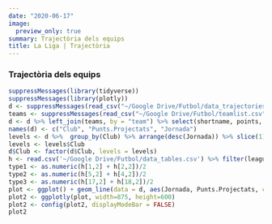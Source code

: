 ```yaml
---
date: "2020-06-17"
image:
  preview_only: true
summary: Trajectòria dels equips
title: La Liga | Trajectòria
---
```


### Trajectòria dels equips
```r
suppressMessages(library(tidyverse))
suppressMessages(library(plotly))
d <- suppressMessages(read_csv("~/Google Drive/Futbol/data_trajectories.csv", col_types = cols())) %>% filter(league == "primera")
teams <- suppressMessages(read_csv("~/Google Drive/Futbol/teamlist.csv", col_types = cols())) %>% select(-fullname)
d <- d %>% left_join(teams, by = "team") %>% select(shortname, points, round)
names(d) <- c("Club", "Punts.Projectats", "Jornada")
levels <- d %>%  group_by(Club) %>% arrange(desc(Jornada)) %>% slice(1) %>% arrange(desc(Punts.Projectats))
levels <- levels$Club
d$Club <- factor(d$Club, levels = levels)
h <- read.csv('~/Google Drive/Futbol/data_tables.csv') %>% filter(league == 'primera')
type1 <- as.numeric(h[1,2] + h[2,2])/2
type2 <- as.numeric(h[5,2] + h[4,2])/2
type3 <- as.numeric(h[17,2] + h[18,2])/2
plot <- ggplot() + geom_line(data = d, aes(Jornada, Punts.Projectats, color = Club)) + geom_hline(aes(yintercept=type1), linetype='dashed', color='#dddddd') + geom_hline(aes(yintercept=type2), linetype='dashed', color='#dddddd') + geom_hline(aes(yintercept=type3), linetype='dashed', color='#dddddd') + theme_minimal()
plot2 <- ggplotly(plot, width=875, height=600)
plot2 <- config(plot2, displayModeBar = FALSE)
plot2
```
